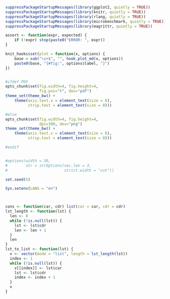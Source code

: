 ```r
suppressPackageStartupMessages(library(ggplot2, quietly = TRUE))
suppressPackageStartupMessages(library(knitr, quietly = TRUE))
suppressPackageStartupMessages(library(rlang, quietly = TRUE))
suppressPackageStartupMessages(library(microbenchmark, quietly = TRUE))
suppressPackageStartupMessages(library(magrittr, quietly = TRUE))

assert <- function(expr, expected) {
	if (!expr) stop(paste0("ERROR: ", expr))
}

knit_hooks$set(plot = function(x, options) {
	base = sub("\s+$", "", hook_plot_md(x, options))
    paste0(base, "{#fig:", options$label, "}")
})


#ifdef PDF
opts_chunk$set(fig.width=4, fig.height=4,
               fig.pos="t", dev="pdf")
theme_set(theme_bw() +
    theme(axis.text.x = element_text(size = 6),
          strip.text = element_text(size = 8)))

#else
opts_chunk$set(fig.width=4, fig.height=4,
               dpi=300, dev="png")
theme_set(theme_bw() +
    theme(axis.text.x = element_text(size = 6),
          strip.text = element_text(size = 8)))

#endif


#options(width = 50,
#        str = strOptions(vec.len = 3,
#                         strict.width = "cut"))

set.seed(5)

Sys.setenv(LANG = "en")



cons <- function(car, cdr) list(car = car, cdr = cdr)
lst_length <- function(lst) {
  len <- 0
  while (!is.null(lst)) {
    lst <- lst$cdr
    len <- len + 1
  }
  len
}
lst_to_list <- function(lst) {
  v <- vector(mode = "list", length = lst_length(lst))
  index <- 1
  while (!is.null(lst)) {
    v[[index]] <- lst$car
    lst <- lst$cdr
    index <- index + 1
  }
  v
}


```
